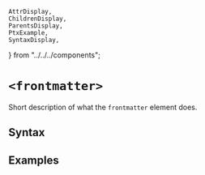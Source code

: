     AttrDisplay,
    ChildrenDisplay,
    ParentsDisplay,
    PtxExample,
    SyntaxDisplay,
} from "../../../components";

# `<frontmatter>`

Short description of what the `frontmatter` element does.

## Syntax

<SyntaxDisplay name="frontmatter" />

## Examples

    